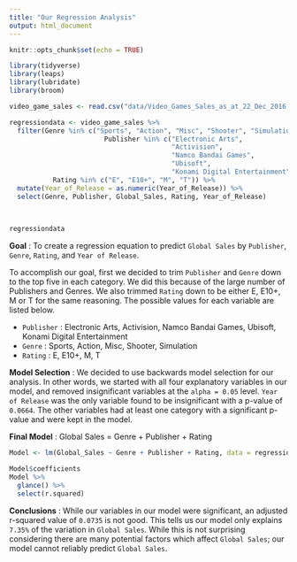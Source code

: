 ```yaml
---
title: "Our Regression Analysis"
output: html_document
---
```

```r
knitr::opts_chunk$set(echo = TRUE)
```
```r
library(tidyverse)
library(leaps)
library(lubridate)
library(broom)
```
```r
video_game_sales <- read.csv("data/Video_Games_Sales_as_at_22_Dec_2016.csv")
```
```r
regressiondata <- video_game_sales %>% 
  filter(Genre %in% c("Sports", "Action", "Misc", "Shooter", "Simulation") & 
                        Publisher %in% c("Electronic Arts", 
                                         "Activision", 
                                         "Namco Bandai Games",
                                         "Ubisoft",
                                         "Konami Digital Entertainment") &
           Rating %in% c("E", "E10+", "M", "T")) %>% 
  mutate(Year_of_Release = as.numeric(Year_of_Release)) %>% 
  select(Genre, Publisher, Global_Sales, Rating, Year_of_Release)
  
 

regressiondata
```
**Goal** :
To create a regression equation to predict `Global Sales` by `Publisher`, `Genre`, `Rating`, and `Year of Release`.

To accomplish our goal, first we decided to trim `Publisher` and `Genre` down to the top five in each category. We did this because of the large number of Publishers and Genres. We also trimmed `Rating` down to be either E, E10+, M or T for the same reasoning. The possible values for each variable are listed below.

- `Publisher` : Electronic Arts, Activision, Namco Bandai Games, Ubisoft, Konami Digital Entertainment
- `Genre` : Sports, Action, Misc, Shooter, Simulation
- `Rating` : E, E10+, M, T

**Model Selection** :
We decided to use backwards model selection for our analysis. In other words, we started with all four explanatory variables in our model, and removed insignificant variables at the `alpha = 0.05` level. `Year of Release` was the only variable found to be insignificant with a p-value of `0.0664`. The other variables had at least one category with a significant p-value and were kept in the model.

**Final Model** : 
Global Sales = Genre + Publisher + Rating

```r
Model <- lm(Global_Sales ~ Genre + Publisher + Rating, data = regressiondata)

Model$coefficients
Model %>% 
  glance() %>% 
  select(r.squared)
```
**Conclusions** :
While our variables in our model were significant, an adjusted r-squared value of `0.0735` is not good. This tells us our model only explains `7.35%` of the variation in `Global Sales`. While this is not surprising considering there are many potential factors which affect `Global Sales`; our model cannot reliably predict `Global Sales`.





















